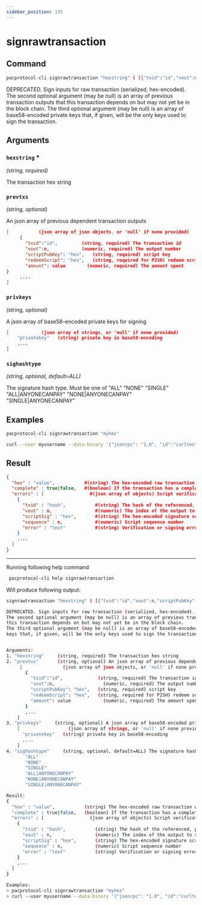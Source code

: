 ```yaml
---
sidebar_position: 135
---
```


# signrawtransaction
## Command

```bash
pacprotocol-cli signrawtransaction "hexstring" ( [{"txid":"id","vout":n,"scriptPubKey":"hex","redeemScript":"hex"},...] ["privatekey1",...] sighashtype )
```

DEPRECATED. Sign inputs for raw transaction (serialized, hex-encoded).
The second optional argument (may be null) is an array of previous transaction outputs that
this transaction depends on but may not yet be in the block chain.
The third optional argument (may be null) is an array of base58-encoded private
keys that, if given, will be the only keys used to sign the transaction.




## Arguments

### `hexstring` <span class='asterisk'>*</span>
*(string, required)*

The transaction hex string


### `prevtxs` 
*(string, optional)*

An json array of previous dependent transaction outputs
     


```json
[           (json array of json objects, or 'null' if none provided)
     {
       "txid":"id",         (string, required) The transaction id
       "vout":n,            (numeric, required) The output number
       "scriptPubKey": "hex",   (string, required) script key
       "redeemScript": "hex",   (string, required for P2SH) redeem script
       "amount": value        (numeric, required) The amount spent
}
     ,...
]
```



### `privkeys` 
*(string, optional)*

A json array of base58-encoded private keys for signing
    


```json
[            (json array of strings, or 'null' if none provided)
    "privatekey"   (string) private key in base58-encoding
    ,...
]
```



### `sighashtype` 
*(string, optional, default=ALL)*

The signature hash type. Must be one of
       "ALL"
       "NONE"
       "SINGLE"
       "ALL|ANYONECANPAY"
       "NONE|ANYONECANPAY"
       "SINGLE|ANYONECANPAY"


## Examples
```bash
pacprotocol-cli signrawtransaction "myhex"
```

```bash
curl --user myusername --data-binary '{"jsonrpc": "1.0", "id":"curltest", "method": "signrawtransaction", "params": ["myhex"] }' -H 'content-type: text/plain;' http://127.0.0.1:1111/
```
## Result
```json
{
  "hex" : "value",           #(string) The hex-encoded raw transaction with signature#(s)
  "complete" : true|false,   #(boolean) If the transaction has a complete set of signatures
  "errors" : [                 #(json array of objects) Script verification errors #(if there are any)
    {
      "txid" : "hash",           #(string) The hash of the referenced, previous transaction
      "vout" : n,                #(numeric) The index of the output to spent and used as input
      "scriptSig" : "hex",       #(string) The hex-encoded signature script
      "sequence" : n,            #(numeric) Script sequence number
      "error" : "text"           #(string) Verification or signing error related to the input
    }
    ,...
  ]
}
```


___

Running following help command
```bash
 pacprotocol-cli help signrawtransaction
```
Will produce following output:


```bash
signrawtransaction "hexstring" ( [{"txid":"id","vout":n,"scriptPubKey":"hex","redeemScript":"hex"},...] ["privatekey1",...] sighashtype )

DEPRECATED. Sign inputs for raw transaction (serialized, hex-encoded).
The second optional argument (may be null) is an array of previous transaction outputs that
this transaction depends on but may not yet be in the block chain.
The third optional argument (may be null) is an array of base58-encoded private
keys that, if given, will be the only keys used to sign the transaction.


Arguments:
1. "hexstring"     (string, required) The transaction hex string
2. "prevtxs"       (string, optional) An json array of previous dependent transaction outputs
     [               (json array of json objects, or 'null' if none provided)
       {
         "txid":"id",             (string, required) The transaction id
         "vout":n,                  (numeric, required) The output number
         "scriptPubKey": "hex",   (string, required) script key
         "redeemScript": "hex",   (string, required for P2SH) redeem script
         "amount": value            (numeric, required) The amount spent
       }
       ,...
    ]
3. "privkeys"     (string, optional) A json array of base58-encoded private keys for signing
    [                  (json array of strings, or 'null' if none provided)
      "privatekey"   (string) private key in base58-encoding
      ,...
    ]
4. "sighashtype"     (string, optional, default=ALL) The signature hash type. Must be one of
       "ALL"
       "NONE"
       "SINGLE"
       "ALL|ANYONECANPAY"
       "NONE|ANYONECANPAY"
       "SINGLE|ANYONECANPAY"

Result:
{
  "hex" : "value",           (string) The hex-encoded raw transaction with signature(s)
  "complete" : true|false,   (boolean) If the transaction has a complete set of signatures
  "errors" : [                 (json array of objects) Script verification errors (if there are any)
    {
      "txid" : "hash",           (string) The hash of the referenced, previous transaction
      "vout" : n,                (numeric) The index of the output to spent and used as input
      "scriptSig" : "hex",       (string) The hex-encoded signature script
      "sequence" : n,            (numeric) Script sequence number
      "error" : "text"           (string) Verification or signing error related to the input
    }
    ,...
  ]
}

Examples:
> pacprotocol-cli signrawtransaction "myhex"
> curl --user myusername --data-binary '{"jsonrpc": "1.0", "id":"curltest", "method": "signrawtransaction", "params": ["myhex"] }' -H 'content-type: text/plain;' http://127.0.0.1:1111/

```

